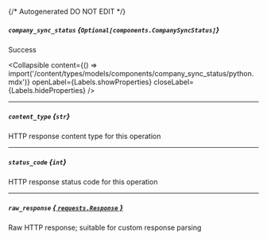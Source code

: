 {/* Autogenerated DO NOT EDIT  */}

##### `company_sync_status` *{`Optional[components.CompanySyncStatus]`}*
Success

<Collapsible content={() => import('/content/types/models/components/company_sync_status/python.mdx')} openLabel={Labels.showProperties} closeLabel={Labels.hideProperties} />


---
##### `content_type` *{`str`}*
HTTP response content type for this operation

---
##### `status_code` *{`int`}*
HTTP response status code for this operation

---
##### `raw_response` [*{ `requests.Response` }*](https://requests.readthedocs.io/en/latest/api/#requests.Response)
Raw HTTP response; suitable for custom response parsing


